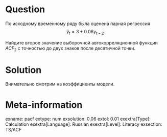 Question
========

По исходному временному ряду была оценена парная регрессия 
$$
\hat y_t = 3 + 0.06 y_{t-2}.
$$

Найдите второе значение выборочной автокорреляционной функции $ACF_2$ с точностью до двух знаков после десятичной точки. 


Solution
========

Внимательно смотрим на коэффициенты модели. 

Meta-information
================
exname: pacf
extype: num
exsolution: 0.06
extol: 0.01
exextra[Type]: Calculation
exextra[Language]: Russian
exextra[Level]: Literacy
exsection: TS/ACF

